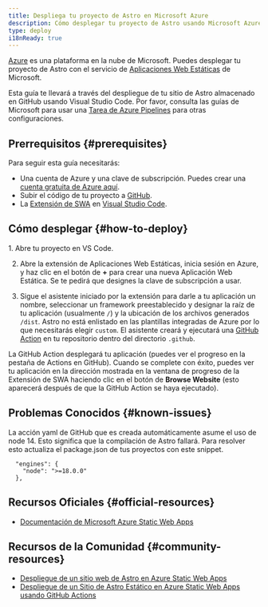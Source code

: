```yaml
---
title: Despliega tu proyecto de Astro en Microsoft Azure
description: Cómo desplegar tu proyecto de Astro usando Microsoft Azure
type: deploy
i18nReady: true
---
```


[Azure](https://azure.microsoft.com/) es una plataforma en la nube de Microsoft. Puedes desplegar tu proyecto de Astro con el servicio de [Aplicaciones Web Estáticas](https://aka.ms/staticwebapps) de Microsoft.

Esta guía te llevará a través del despliegue de tu sitio de Astro almacenado en GitHub usando Visual Studio Code. Por favor, consulta las guías de Microsoft para usar una [Tarea de Azure Pipelines](https://learn.microsoft.com/en-us/azure/devops/pipelines/tasks/reference/azure-static-web-app-v0?view=azure-pipelines) para otras configuraciones.

## Prerrequisitos \{#prerequisites\}

Para seguir esta guía necesitarás:

- Una cuenta de Azure y una clave de subscripción. Puedes crear una [cuenta gratuita de Azure aquí](https://azure.microsoft.com/free).
- Subir el código de tu proyecto a [GitHub](https://github.com/).
- La [Extensión de SWA](https://marketplace.visualstudio.com/items?itemName=ms-azuretools.vscode-azurestaticwebapps) en [Visual Studio Code](https://code.visualstudio.com/).

## Cómo desplegar \{#how-to-deploy\}

<Steps>
1. Abre tu proyecto en VS Code.

2. Abre la extensión de Aplicaciones Web Estáticas, inicia sesión en Azure, y haz clic en el botón de **+** para crear una nueva Aplicación Web Estática. Se te pedirá que designes la clave de subscripción a usar.

3. Sigue el asistente iniciado por la extensión para darle a tu aplicación un nombre, seleccionar un framework preestablecido y designar la raíz de tu aplicación (usualmente `/`) y la ubicación de los archivos generados `/dist`. Astro no está enlistado en las plantillas integradas de Azure por lo que necesitarás elegir `custom`. El asistente creará y ejecutará una [GitHub Action](https://github.com/features/actions) en tu repositorio dentro del directorio `.github`.
</Steps>

La GitHub Action desplegará tu aplicación (puedes ver el progreso en la pestaña de Actions en GitHub). Cuando se complete con éxito, puedes ver tu aplicación en la dirección mostrada en la ventana de progreso de la Extensión de SWA haciendo clic en el botón de **Browse Website** (esto aparecerá después de que la GitHub Action se haya ejecutado).

## Problemas Conocidos \{#known-issues\}

La acción yaml de GitHub que es creada automáticamente asume el uso de node 14. Esto significa que la compilación de Astro fallará. Para resolver esto actualiza el package.json de tus proyectos con este snippet.

```
  "engines": {
    "node": ">=18.0.0"
  },
```

## Recursos Oficiales \{#official-resources\}

- [Documentación de Microsoft Azure Static Web Apps](https://learn.microsoft.com/es-es/azure/static-web-apps/)

## Recursos de la Comunidad \{#community-resources\}

- [Despliegue de un sitio web de Astro en Azure Static Web Apps](https://www.blueboxes.co.uk/deploying-an-astro-website-to-azure-static-web-apps)
- [Despliegue de un Sitio de Astro Estático en Azure Static Web Apps usando GitHub Actions](https://agramont.net/blog/create-static-site-astro-azure-ssg/#automate-deployment-with-github-actions)

